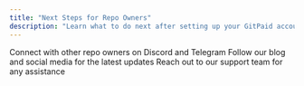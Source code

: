 ```yaml
---
title: "Next Steps for Repo Owners"
description: "Learn what to do next after setting up your GitPaid account."
---
```


<CardGroup cols={2}>
  <Card
    title="Join the Community"
    icon="users"
    href="https://discord.gg/mwyWPSa7vZ"
  >
    Connect with other repo owners on Discord and Telegram
  </Card>
  <Card title="Stay Updated" icon="bell" href="/blog">
    Follow our blog and social media for the latest updates
  </Card>
  <Card
    title="Get Support"
    icon="life-ring"
    href="https://discord.gg/mwyWPSa7vZ"
  >
    Reach out to our support team for any assistance
  </Card>
</CardGroup>
